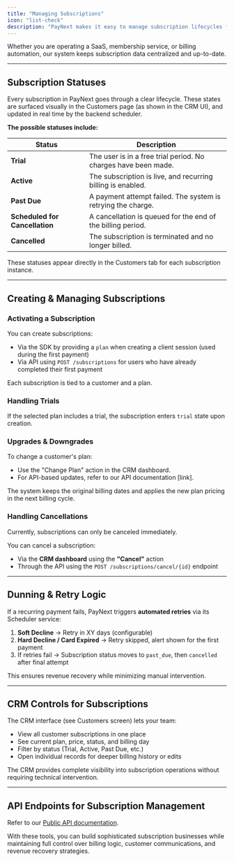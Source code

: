 ```yaml
---
title: "Managing Subscriptions"
icon: "list-check"
description: "PayNext makes it easy to manage subscription lifecycles from trial to activation, billing, and cancellation, all via the CRM module or API."
---
```


Whether you are operating a SaaS, membership service, or billing automation, our system keeps subscription data centralized and up-to-date.

---

## Subscription Statuses

Every subscription in PayNext goes through a clear lifecycle. These states are surfaced visually in the Customers page (as shown in the CRM UI), and updated in real time by the backend scheduler.

**The possible statuses include:**

| Status | Description |
|---|---|
| **Trial** | The user is in a free trial period. No charges have been made. |
| **Active** | The subscription is live, and recurring billing is enabled. |
| **Past Due** | A payment attempt failed. The system is retrying the charge. |
| **Scheduled for Cancellation** | A cancellation is queued for the end of the billing period. |
| **Cancelled** | The subscription is terminated and no longer billed. |

<Note>
These statuses appear directly in the Customers tab for each subscription instance.
</Note>

---

## Creating & Managing Subscriptions

### Activating a Subscription

You can create subscriptions:

- Via the SDK by providing a `plan` when creating a client session (used during the first payment)
- Via API using `POST /subscriptions` for users who have already completed their first payment

<Check>
Each subscription is tied to a customer and a plan.
</Check>

### Handling Trials

If the selected plan includes a trial, the subscription enters `trial` state upon creation.

### Upgrades & Downgrades

To change a customer's plan:

- Use the "Change Plan" action in the CRM dashboard.
- For API-based updates, refer to our API documentation [link].

<Note>
The system keeps the original billing dates and applies the new plan pricing in the next billing cycle.
</Note>

### Handling Cancellations

Currently, subscriptions can only be canceled immediately.

You can cancel a subscription:

- Via the **CRM dashboard** using the **"Cancel"** action
- Through the API using the `POST /subscriptions/cancel/{id}` endpoint

---

## Dunning & Retry Logic

If a recurring payment fails, PayNext triggers **automated retries** via its Scheduler service:

1. **Soft Decline** → Retry in XY days (configurable)
2. **Hard Decline / Card Expired** → Retry skipped, alert shown for the first payment
3. If retries fail → Subscription status moves to `past_due`, then `cancelled` after final attempt

<Info>
This ensures revenue recovery while minimizing manual intervention.
</Info>

---

## CRM Controls for Subscriptions

The CRM interface (see Customers screen) lets your team:

- View all customer subscriptions in one place
- See current plan, price, status, and billing day
- Filter by status (Trial, Active, Past Due, etc.)
- Open individual records for deeper billing history or edits

<Check>
The CRM provides complete visibility into subscription operations without requiring technical intervention.
</Check>

---

## API Endpoints for Subscription Management

Refer to our [Public API documentation](../../api-reference/introduction/getting-started).

With these tools, you can build sophisticated subscription businesses while maintaining full control over billing logic, customer communications, and revenue recovery strategies.
